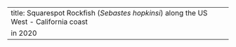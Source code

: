 ---
title: Squarespot Rockfish (_Sebastes hopkinsi_) along the US West - California coast
  in 2020
---